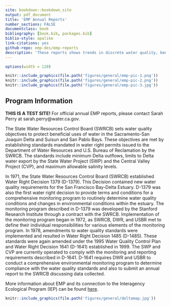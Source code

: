 ```yaml
--- 
site: bookdown::bookdown_site
output: pdf_document
title: 'EMP Annual Reports'
number_sections: FALSE
documentclass: book
bibliography: [book.bib, packages.bib]
biblio-style: apalike
link-citations: yes
github-repo: emp-des/emp-reports
description: 'These reports shows trends in discrete water quality, benthic invertebrates, phytoplankton, and zooplankton collected by EMP.'
---
```

```r
options(width = 120)
```

```r
knitr::include_graphics(file.path('figures/general/emp-pic-1.png'))
knitr::include_graphics(file.path('figures/general/emp-pic-2.png'))
knitr::include_graphics(file.path('figures/general/emp-pic-3.jpg'))
```

## Program Information
<b>THIS IS A TEST SITE!</b> For official annual EMP reports, please contact Sarah Perry at sarah.perry@water.ca.gov.

The State Water Resources Control Board (SWRCB) sets water quality objectives to protect beneficial uses of water in the Sacramento-San Joaquin Delta and Suisun and San Pablo Bays. These objectives are met by establishing standards mandated in water right permits issued to the Department of Water Resources and U.S. Bureau of Reclamation by the SWRCB. The standards include minimum Delta outflows, limits to Delta water export by the State Water Project (SWP) and the Central Valley Project (CVP), and maximum allowable salinity levels. 

In 1971, the State Water Resources Control Board (SWRCB) established Water Right Decision 1379 (D-1379). This Decision contained new water quality requirements for the San Francisco Bay-Delta Estuary. D-1379 was also the first water right decision to provide terms and conditions for a comprehensive monitoring program to routinely determine water quality conditions and changes in environmental conditions within the estuary. The monitoring program described in D-1379 was developed by the Stanford Research Institute through a contract with the SWRCB. Implementation of the monitoring program began in 1972, as SWRCB, DWR, and USBR met to define their individual responsibilities for various elements of the monitoring program. In 1978, amendments to water quality standards were implemented and resulted in Water Right Decision 1485 (D-1485). These standards were again amended under the 1995 Water Quality Control Plan and Water Right Decision 1641 (D-1641) established in 1999. The SWP and CVP are currently operated to comply with the monitoring and reporting requirements described in D-1641. D-1641 requires DWR and USBR to conduct a comprehensive environmental monitoring program to determine compliance with the water quality standards and also to submit an annual report to the SWRCB discussing data collected. 

More information about EMP and its connection to the Interagency Ecological Program (IEP) can be found [here](https://water.ca.gov/Programs/Environmental-Services/Interagency-Ecological-Program).

```r
knitr::include_graphics(file.path('figures/general/deltamap.jpg'))
```


